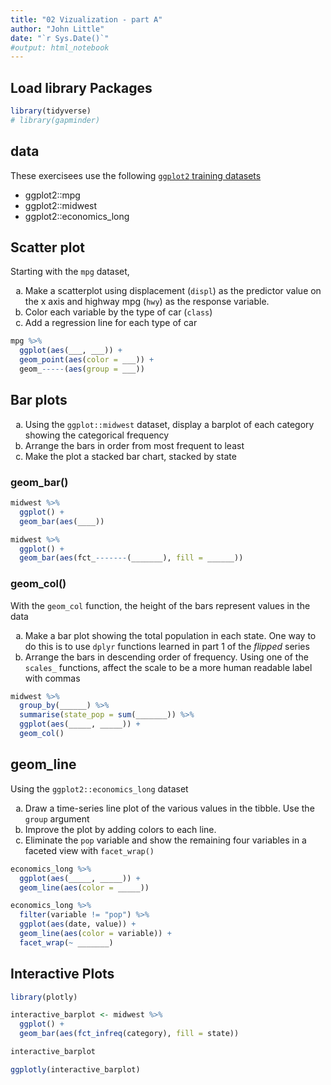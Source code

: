 ```yaml
---
title: "02 Vizualization - part A"
author: "John Little"
date: "`r Sys.Date()`"
#output: html_notebook
---
```


## Load library Packages

```r
library(tidyverse)
# library(gapminder)
```


## data

These exercisees use the following [`ggplot2` training datasets](https://ggplot2.tidyverse.org/reference/index.html#section-data)

- ggplot2::mpg
- ggplot2::midwest
- ggplot2::economics_long


## Scatter plot

Starting with the `mpg` dataset, 

a. Make a scatterplot using displacement (`displ`) as the predictor value on the x axis and highway mpg (`hwy`) as the response variable.
b. Color each variable by the type of car (`class`)
c. Add a regression line for each type of car


```r
mpg %>% 
  ggplot(aes(___, ___)) +
  geom_point(aes(color = ___)) + 
  geom_-----(aes(group = ___)) 
```


## Bar plots

a. Using the `ggplot::midwest` dataset, display a barplot of each category showing the categorical frequency
b. Arrange the bars in order from most frequent to least
c. Make the plot a stacked bar chart, stacked by state

### geom_bar()

```r
midwest %>% 
  ggplot() +
  geom_bar(aes(____))
```


```r
midwest %>% 
  ggplot() +
  geom_bar(aes(fct_-------(_______), fill = ______)) 
```

### geom_col()

With the `geom_col` function, the height of the bars represent values in the data

a. Make a bar plot showing the total population in each state.  One way to do this is to use `dplyr` functions learned in part 1 of the _flipped_ series
b. Arrange the bars in descending order of frequency.  Using one of the `scales_` functions, affect the scale to be a more human readable label with commas

```r
midwest %>% 
  group_by(______) %>% 
  summarise(state_pop = sum(_______)) %>% 
  ggplot(aes(_____, _____)) +
  geom_col()
```


## geom_line

Using the `ggplot2::economics_long` dataset

a.  Draw a time-series line plot of the various values in the tibble.  Use the `group` argument 
b.  Improve the plot by adding colors to each line.
c.  Eliminate the `pop` variable and show the remaining four variables in a faceted view with `facet_wrap()`

```r
economics_long %>% 
  ggplot(aes(_____, _____)) +
  geom_line(aes(color = _____))
```


```r
economics_long %>% 
  filter(variable != "pop") %>% 
  ggplot(aes(date, value)) + 
  geom_line(aes(color = variable)) +
  facet_wrap(~ _______)
```

## Interactive Plots

```r
library(plotly)
```

```r
interactive_barplot <- midwest %>% 
  ggplot() +
  geom_bar(aes(fct_infreq(category), fill = state)) 

interactive_barplot

ggplotly(interactive_barplot)
```

